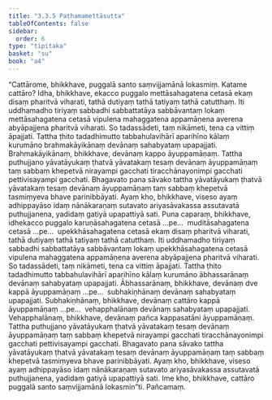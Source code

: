 ```yaml
---
title: "3.3.5 Paṭhamamettāsutta"
tableOfContents: false
sidebar:
  order: 6
type: "tipitaka"
basket: "su"
book: "a4"
---
```



<DynamicBreadcrumb />

<Division number="125" book="a4">

<Paragraph number="804" book="a4">
“Cattārome, bhikkhave, puggalā santo saṃvijjamānā lokasmiṃ. Katame cattāro? Idha, bhikkhave, ekacco puggalo mettāsahagatena cetasā ekaṃ disaṃ pharitvā viharati, tathā dutiyaṃ tathā tatiyaṃ tathā catutthaṃ. Iti uddhamadho tiriyaṃ sabbadhi sabbattatāya sabbāvantaṃ lokaṃ mettāsahagatena cetasā vipulena mahaggatena appamāṇena averena abyāpajjena pharitvā viharati. So tadassādeti, taṃ nikāmeti, tena ca vittiṃ āpajjati. Tattha ṭhito tadadhimutto tabbahulavihārī aparihīno kālaṃ kurumāno brahmakāyikānaṃ devānaṃ sahabyataṃ upapajjati. Brahmakāyikānaṃ, bhikkhave, devānaṃ kappo āyuppamāṇaṃ. Tattha puthujjano yāvatāyukaṃ ṭhatvā yāvatakaṃ tesaṃ devānaṃ āyuppamāṇaṃ taṃ sabbaṃ khepetvā nirayampi gacchati tiracchānayonimpi gacchati pettivisayampi gacchati. Bhagavato pana sāvako tattha yāvatāyukaṃ ṭhatvā yāvatakaṃ tesaṃ devānaṃ āyuppamāṇaṃ taṃ sabbaṃ khepetvā tasmiṃyeva bhave parinibbāyati. Ayaṃ kho, bhikkhave, viseso ayaṃ adhippayāso idaṃ nānākaraṇaṃ sutavato ariyasāvakassa assutavatā puthujjanena, yadidaṃ gatiyā upapattiyā sati.
</Paragraph>

<Paragraph number="805" book="a4">
Puna caparaṃ, bhikkhave, idhekacco puggalo karuṇāsahagatena cetasā …pe…  muditāsahagatena cetasā …pe…  upekkhāsahagatena cetasā ekaṃ disaṃ pharitvā viharati, tathā dutiyaṃ tathā tatiyaṃ tathā catutthaṃ. Iti uddhamadho tiriyaṃ sabbadhi sabbattatāya sabbāvantaṃ lokaṃ upekkhāsahagatena cetasā vipulena mahaggatena appamāṇena averena abyāpajjena pharitvā viharati. So tadassādeti, taṃ nikāmeti, tena ca vittiṃ āpajjati. Tattha ṭhito tadadhimutto tabbahulavihārī aparihīno kālaṃ kurumāno ābhassarānaṃ devānaṃ sahabyataṃ upapajjati. Ābhassarānaṃ, bhikkhave, devānaṃ dve kappā āyuppamāṇaṃ …pe…  subhakiṇhānaṃ devānaṃ sahabyataṃ upapajjati. Subhakiṇhānaṃ, bhikkhave, devānaṃ cattāro kappā āyuppamāṇaṃ …pe…  vehapphalānaṃ devānaṃ sahabyataṃ upapajjati. Vehapphalānaṃ, bhikkhave, devānaṃ pañca kappasatāni āyuppamāṇaṃ. Tattha puthujjano yāvatāyukaṃ ṭhatvā yāvatakaṃ tesaṃ devānaṃ āyuppamāṇaṃ taṃ sabbaṃ khepetvā nirayampi gacchati tiracchānayonimpi gacchati pettivisayampi gacchati. Bhagavato pana sāvako tattha yāvatāyukaṃ ṭhatvā yāvatakaṃ tesaṃ devānaṃ āyuppamāṇaṃ taṃ sabbaṃ khepetvā tasmiṃyeva bhave parinibbāyati. Ayaṃ kho, bhikkhave, viseso ayaṃ adhippayāso idaṃ nānākaraṇaṃ sutavato ariyasāvakassa assutavatā puthujjanena, yadidaṃ gatiyā upapattiyā sati. Ime kho, bhikkhave, cattāro puggalā santo saṃvijjamānā lokasmin”ti.

</Paragraph>
</Division>

<Paragraph number="806" type="center" book="a4">
Pañcamaṃ.
</Paragraph>